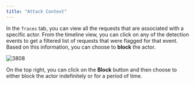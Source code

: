 ```yaml
---
title: "Attack Context"
---
```


In the `Traces` tab, you can view all the requests that are associated with a specific actor. From the timeline view, you can click
on any of the detection events to get a filtered list of requests that were flagged for that event. Based on this information,
you can choose to **block** the actor.

![3808](/images/protection/attack-detail.png)

On the top right, you can click on the **Block** button and then choose to either block the actor indefinitely or for a period
of time.
